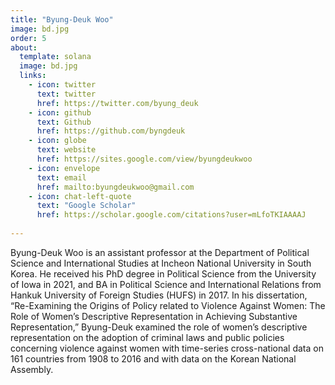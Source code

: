 ```yaml
---
title: "Byung-Deuk Woo"
image: bd.jpg
order: 5
about:
  template: solana
  image: bd.jpg
  links:
    - icon: twitter
      text: twitter
      href: https://twitter.com/byung_deuk
    - icon: github
      text: Github
      href: https://github.com/byngdeuk
    - icon: globe
      text: website
      href: https://sites.google.com/view/byungdeukwoo
    - icon: envelope
      text: email
      href: mailto:byungdeukwoo@gmail.com
    - icon: chat-left-quote
      text: "Google Scholar"
      href: https://scholar.google.com/citations?user=mLfoTKIAAAAJ
    
---
```


Byung-Deuk Woo is an assistant professor at the Department of Political Science and International Studies at Incheon National University in South Korea. He received his PhD degree in Political Science from the University of Iowa in 2021, and BA in Political Science and International Relations from Hankuk University of Foreign Studies (HUFS) in 2017. In his dissertation, "Re-Examining the Origins of Policy related to Violence Against Women: The Role of Women's Descriptive Representation in Achieving Substantive Representation," Byung-Deuk examined the role of women's descriptive representation on the adoption of criminal laws and public policies concerning violence against women with time-series cross-national data on 161 countries from 1908 to 2016 and with data on the Korean National Assembly.
